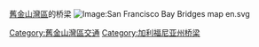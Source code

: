 {{Commons category|Bridges in the San Francisco Bay Area}}
{{GeoGroupTemplate}}
[[舊金山灣區|舊金山灣區]]的桥梁
[[Image:San_Francisco_Bay_Bridges_map_en.svg|Image:San Francisco Bay Bridges map en.svg]]

[[Category:舊金山灣區交通|Category:舊金山灣區交通]]
[[Category:加利福尼亚州桥梁|Category:加利福尼亚州桥梁]]